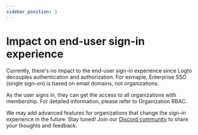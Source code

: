 ```yaml
---
sidebar_position: 3
---
```


<head>
  <link rel="canonical" href="https://docs.logto.io/end-user-flows/organization-experience/" />
</head>

# Impact on end-user sign-in experience

Currently, there's no impact to the end-user sign-in experience since Logto decouples authentication and authorization. For exmaple, Enterprise SSO (single sign-on) is based on email domains, not organizations.

As the user signs in, they can get the access to all organizations with membership. For detailed information, please refer to Organization RBAC.

We may add advanced features for organizations that change the sign-in experience in the future. Stay tuned! Join our [Discord community](https://discord.gg/UEPaF3j5e6) to share your thoughts and feedback.
